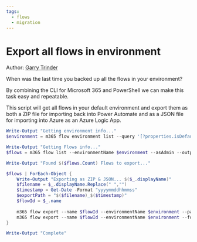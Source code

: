 ```yaml
---
tags:  
  - flows
  - migration
---
```



# Export all flows in environment

Author: [Garry Trinder](https://garrytrinder.github.io/2021/01/export-all-flows-from-environment-cli-microsoft365)

When was the last time you backed up all the flows in your environment?

By combining the CLI for Microsoft 365 and PowerShell we can make this task easy and repeatable.

This script will get all flows in your default environment and export them as both a ZIP file for importing back into Power Automate and as a JSON file for importing into Azure as an Azure Logic App.

<Tabs>
  <TabItem value="PowerShell">

  ```powershell
  Write-Output "Getting environment info..."
  $environment = m365 flow environment list --query '[?properties.isDefault==`true`].name' --output json | ConvertFrom-JSON

  Write-Output "Getting Flows info..."
  $flows = m365 flow list --environmentName $environment --asAdmin --output json | ConvertFrom-JSON

  Write-Output "Found $($flows.Count) Flows to export..."

  $flows | ForEach-Object {
      Write-Output "Exporting as ZIP & JSON... $($_.displayName)"
      $filename = $_.displayName.Replace(" ","")
      $timestamp = Get-Date -Format "yyyymmddhhmmss"
      $exportPath = "$($filename)_$($timestamp)"
      $flowId = $_.name
      
      m365 flow export --name $flowId --environmentName $environment --packageDisplayName $_.displayName --path "$exportPath.zip"
      m365 flow export --name $flowId --environmentName $environment --format json --path "$exportPath.json"
  }

  Write-Output "Complete"
  ```

  </TabItem>
</Tabs>

